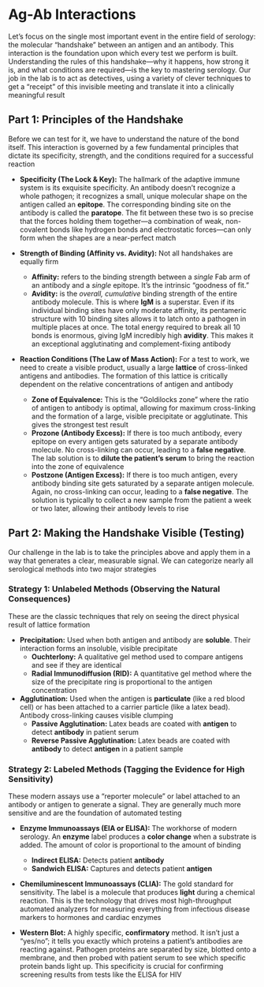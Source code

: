 # Ag-Ab Interactions {-}

Let's focus on the single most important event in the entire field of serology: the molecular "handshake" between an antigen and an antibody. This interaction is the foundation upon which every test we perform is built. Understanding the rules of this handshake—why it happens, how strong it is, and what conditions are required—is the key to mastering serology. Our job in the lab is to act as detectives, using a variety of clever techniques to get a "receipt" of this invisible meeting and translate it into a clinically meaningful result

## **Part 1: Principles of the Handshake** {-}

Before we can test for it, we have to understand the nature of the bond itself. This interaction is governed by a few fundamental principles that dictate its specificity, strength, and the conditions required for a successful reaction

*   **Specificity (The Lock & Key):** The hallmark of the adaptive immune system is its exquisite specificity. An antibody doesn't recognize a whole pathogen; it recognizes a small, unique molecular shape on the antigen called an **epitope**. The corresponding binding site on the antibody is called the **paratope**. The fit between these two is so precise that the forces holding them together—a combination of weak, non-covalent bonds like hydrogen bonds and electrostatic forces—can only form when the shapes are a near-perfect match

*   **Strength of Binding (Affinity vs. Avidity):** Not all handshakes are equally firm
    *   **Affinity:** refers to the binding strength between a *single* Fab arm of an antibody and a *single* epitope. It's the intrinsic "goodness of fit."
    *   **Avidity:** is the *overall, cumulative* binding strength of the entire antibody molecule. This is where **IgM** is a superstar. Even if its individual binding sites have only moderate affinity, its pentameric structure with 10 binding sites allows it to latch onto a pathogen in multiple places at once. The total energy required to break all 10 bonds is enormous, giving IgM incredibly high **avidity**. This makes it an exceptional agglutinating and complement-fixing antibody

*   **Reaction Conditions (The Law of Mass Action):** For a test to work, we need to create a visible product, usually a large **lattice** of cross-linked antigens and antibodies. The formation of this lattice is critically dependent on the relative concentrations of antigen and antibody
    *   **Zone of Equivalence:** This is the "Goldilocks zone" where the ratio of antigen to antibody is optimal, allowing for maximum cross-linking and the formation of a large, visible precipitate or agglutinate. This gives the strongest test result
    *   **Prozone (Antibody Excess):** If there is too much antibody, every epitope on every antigen gets saturated by a separate antibody molecule. No cross-linking can occur, leading to a **false negative**. The lab solution is to **dilute the patient's serum** to bring the reaction into the zone of equivalence
    *   **Postzone (Antigen Excess):** If there is too much antigen, every antibody binding site gets saturated by a separate antigen molecule. Again, no cross-linking can occur, leading to a **false negative**. The solution is typically to collect a new sample from the patient a week or two later, allowing their antibody levels to rise

## **Part 2: Making the Handshake Visible (Testing)** {-}

Our challenge in the lab is to take the principles above and apply them in a way that generates a clear, measurable signal. We can categorize nearly all serological methods into two major strategies

### **Strategy 1: Unlabeled Methods (Observing the Natural Consequences)** {-}

These are the classic techniques that rely on seeing the direct physical result of lattice formation

*   **Precipitation:** Used when both antigen and antibody are **soluble**. Their interaction forms an insoluble, visible precipitate
    *   **Ouchterlony:** A qualitative gel method used to compare antigens and see if they are identical
    *   **Radial Immunodiffusion (RID):** A quantitative gel method where the size of the precipitate ring is proportional to the antigen concentration

*   **Agglutination:** Used when the antigen is **particulate** (like a red blood cell) or has been attached to a carrier particle (like a latex bead). Antibody cross-linking causes visible clumping
    *   **Passive Agglutination:** Latex beads are coated with **antigen** to detect **antibody** in patient serum
    *   **Reverse Passive Agglutination:** Latex beads are coated with **antibody** to detect **antigen** in a patient sample

### **Strategy 2: Labeled Methods (Tagging the Evidence for High Sensitivity)** {-}

These modern assays use a "reporter molecule" or label attached to an antibody or antigen to generate a signal. They are generally much more sensitive and are the foundation of automated testing

*   **Enzyme Immunoassays (EIA or ELISA):** The workhorse of modern serology. An **enzyme** label produces a **color change** when a substrate is added. The amount of color is proportional to the amount of binding
    *   **Indirect ELISA:** Detects patient **antibody**
    *   **Sandwich ELISA:** Captures and detects patient **antigen**

*   **Chemiluminescent Immunoassays (CLIA):** The gold standard for sensitivity. The label is a molecule that produces **light** during a chemical reaction. This is the technology that drives most high-throughput automated analyzers for measuring everything from infectious disease markers to hormones and cardiac enzymes

*   **Western Blot:** A highly specific, **confirmatory** method. It isn't just a "yes/no"; it tells you exactly which proteins a patient's antibodies are reacting against. Pathogen proteins are separated by size, blotted onto a membrane, and then probed with patient serum to see which specific protein bands light up. This specificity is crucial for confirming screening results from tests like the ELISA for HIV
